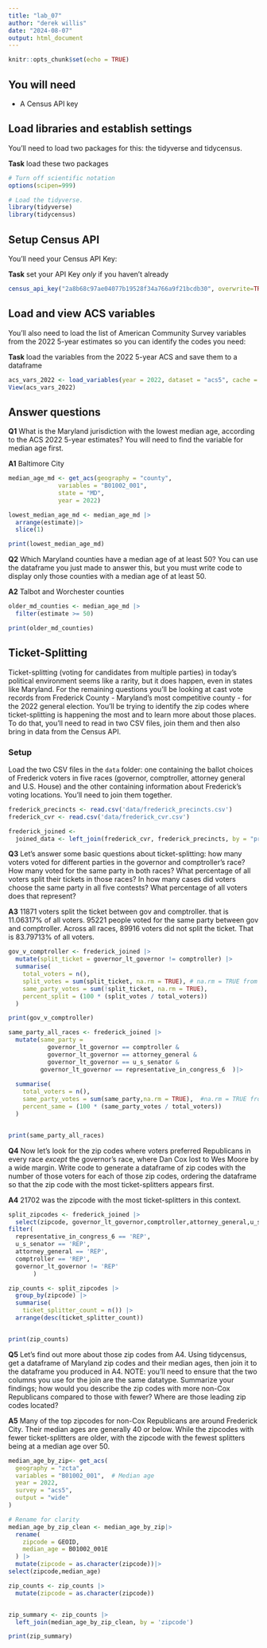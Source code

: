 ```yaml
---
title: "lab_07"
author: "derek willis"
date: "2024-08-07"
output: html_document
---
```


```r
knitr::opts_chunk$set(echo = TRUE)
```

## You will need

-   A Census API key

## Load libraries and establish settings

You'll need to load two packages for this: the tidyverse and tidycensus.

**Task** load these two packages

```r
# Turn off scientific notation
options(scipen=999)

# Load the tidyverse.
library(tidyverse)
library(tidycensus)
```

## Setup Census API

You'll need your Census API Key:

**Task** set your API Key *only* if you haven't already

```r
census_api_key("2a8b68c97ae04077b19528f34a766a9f21bcdb30", overwrite=TRUE)
```

## Load and view ACS variables

You'll also need to load the list of American Community Survey variables from the 2022 5-year estimates so you can identify the codes you need:

**Task** load the variables from the 2022 5-year ACS and save them to a dataframe

```r
acs_vars_2022 <- load_variables(year = 2022, dataset = "acs5", cache = TRUE)
View(acs_vars_2022)
```

## Answer questions

**Q1** What is the Maryland jurisdiction with the lowest median age, according to the ACS 2022 5-year estimates? You will need to find the variable for median age first.

**A1** Baltimore City

```r
median_age_md <- get_acs(geography = "county",
              variables = "B01002_001", 
              state = "MD",
              year = 2022)

lowest_median_age_md <- median_age_md |> 
  arrange(estimate)|>
  slice(1)

print(lowest_median_age_md)
```

**Q2** Which Maryland counties have a median age of at least 50? You can use the dataframe you just made to answer this, but you must write code to display only those counties with a median age of at least 50.

**A2** Talbot and Worchester counties 

```r
older_md_counties <- median_age_md |>
  filter(estimate >= 50)

print(older_md_counties)
```

## Ticket-Splitting

Ticket-splitting (voting for candidates from multiple parties) in today's political environment seems like a rarity, but it does happen, even in states like Maryland. For the remaining questions you'll be looking at cast vote records from Frederick County - Maryland's most competitive county - for the 2022 general election. You'll be trying to identify the zip codes where ticket-splitting is happening the most and to learn more about those places. To do that, you'll need to read in two CSV files, join them and then also bring in data from the Census API.

### Setup

Load the two CSV files in the `data` folder: one containing the ballot choices of Frederick voters in five races (governor, comptroller, attorney general and U.S. House) and the other containing information about Frederick's voting locations. You'll need to join them together.

```r
frederick_precincts <- read.csv('data/frederick_precincts.csv')
frederick_cvr <- read.csv('data/frederick_cvr.csv')

frederick_joined <- 
  joined_data <- left_join(frederick_cvr, frederick_precincts, by = "precinct")

```

**Q3** Let's answer some basic questions about ticket-splitting: how many voters voted for different parties in the governor and comptroller's race? How many voted for the same party in both races? What percentage of all voters split their tickets in those races? In how many cases did voters choose the same party in all five contests? What percentage of all voters does that represent?

**A3** 11871 voters split the ticket between gov and comptroller. that is 11.06317%	of all voters.
95221 people voted for the same party between gov and comptroller.
Across all races, 89916	voters did not split the ticket. That is 83.79713% of all voters.


```r

gov_v_comptroller <- frederick_joined |>
  mutate(split_ticket = governor_lt_governor != comptroller) |>
  summarise(
    total_voters = n(),
    split_votes = sum(split_ticket, na.rm = TRUE), # na.rm = TRUE from chatGPT
    same_party_votes = sum(!split_ticket, na.rm = TRUE), 
    percent_split = (100 * (split_votes / total_voters))
  )

print(gov_v_comptroller)

```
```r

same_party_all_races <- frederick_joined |>
  mutate(same_party = 
           governor_lt_governor == comptroller &
           governor_lt_governor == attorney_general &
           governor_lt_governor == u_s_senator &
         governor_lt_governor == representative_in_congress_6  )|>
  
  summarise(
    total_voters = n(),
    same_party_votes = sum(same_party,na.rm = TRUE),  #na.rm = TRUE from ChatGPT
    percent_same = (100 * (same_party_votes / total_voters))
  )


print(same_party_all_races)

```

**Q4** Now let's look for the zip codes where voters preferred Republicans in every race *except* the governor's race, where Dan Cox lost to Wes Moore by a wide margin. Write code to generate a dataframe of zip codes with the number of those voters for each of those zip codes, ordering the dataframe so that the zip code with the most ticket-splitters appears first.

**A4** 21702 was the zipcode with the most ticket-splitters in this context.

```r
split_zipcodes <- frederick_joined |>
  select(zipcode, governor_lt_governor,comptroller,attorney_general,u_s_senator,representative_in_congress_6)|>
filter(
  representative_in_congress_6 == 'REP',
  u_s_senator == 'REP',
  attorney_general == 'REP',
  comptroller == 'REP',
  governor_lt_governor != 'REP'
       )

zip_counts <- split_zipcodes |>
  group_by(zipcode) |>
  summarise(
    ticket_splitter_count = n()) |>
  arrange(desc(ticket_splitter_count))


print(zip_counts)
```

**Q5** Let's find out more about those zip codes from A4. Using tidycensus, get a dataframe of Maryland zip codes and their median ages, then join it to the dataframe you produced in A4. NOTE: you'll need to ensure that the two columns you use for the join are the same datatype. Summarize your findings; how would you describe the zip codes with more non-Cox Republicans compared to those with fewer? Where are those leading zip codes located?

**A5** Many of the top zipcodes for non-Cox Republicans are around Frederick City. Their median ages are generally 40 or below. While the zipcodes with fewer ticket-splitters are older, with the zipcode with the fewest splitters being at a median age over 50.

```r
median_age_by_zip<- get_acs(
  geography = "zcta",
  variables = "B01002_001",  # Median age
  year = 2022,
  survey = "acs5",
  output = "wide"
)

# Rename for clarity
median_age_by_zip_clean <- median_age_by_zip|>
  rename(
    zipcode = GEOID,
    median_age = B01002_001E
  ) |>
  mutate(zipcode = as.character(zipcode))|>
select(zipcode,median_age)

zip_counts <- zip_counts |>
  mutate(zipcode = as.character(zipcode))


zip_summary <- zip_counts |>
  left_join(median_age_by_zip_clean, by = 'zipcode')

print(zip_summary)

```
